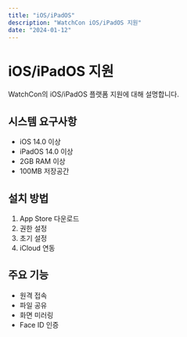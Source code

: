 ```yaml
---
title: "iOS/iPadOS"
description: "WatchCon iOS/iPadOS 지원"
date: "2024-01-12"
---
```


# iOS/iPadOS 지원

WatchCon의 iOS/iPadOS 플랫폼 지원에 대해 설명합니다.

## 시스템 요구사항

- iOS 14.0 이상
- iPadOS 14.0 이상
- 2GB RAM 이상
- 100MB 저장공간

## 설치 방법

1. App Store 다운로드
2. 권한 설정
3. 초기 설정
4. iCloud 연동

## 주요 기능

- 원격 접속
- 파일 공유
- 화면 미러링
- Face ID 인증
